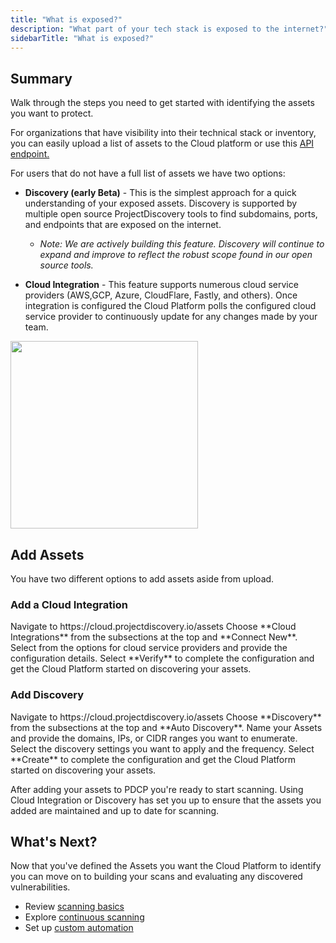 ```yaml
---
title: "What is exposed?"
description: "What part of your tech stack is exposed to the internet?"
sidebarTitle: "What is exposed?"
---
```


## Summary 

Walk through the steps you need to get started with identifying the assets you want to protect.

For organizations that have visibility into their technical stack or inventory, you can easily upload a list of assets to the Cloud platform or use this [API endpoint.](https://docs.projectdiscovery.io/api-reference/assets/upload-asset )

For users that do not have a full list of assets we have two options:

- **Discovery (early Beta)** - This is the simplest approach for a quick understanding of your exposed assets. Discovery is supported by multiple open source ProjectDiscovery tools to find subdomains, ports, and endpoints that are exposed on the internet. 

   - *Note: We are actively building this feature. Discovery will continue to expand and improve to reflect the robust scope found in our open source tools.*

- **Cloud Integration** - This feature supports numerous cloud service providers (AWS,GCP, Azure, CloudFlare, Fastly, and others). Once integration is configured the Cloud Platform polls the configured cloud service provider to continuously update
for any changes made by your team.

<img height="300" src="/images/platform/cloudintegrations.png" />

## Add Assets

You have two different options to add assets aside from upload.

### Add a Cloud Integration

<Steps>
  <Step title="Open Assets">
    Navigate to https://cloud.projectdiscovery.io/assets
  </Step>
  <Step title="Select your option to Add">
    Choose **Cloud Integrations** from the subsections at the top and **Connect New**.
  </Step>
  <Step title="Choose a cloud provider">
    Select from the options for cloud service providers and provide the configuration details.
  </Step>
  <Step title="Verify config">
    Select **Verify** to complete the configuration and get the Cloud Platform started on discovering your assets.
  </Step>
</Steps>

### Add Discovery

<Steps>
  <Step title="Open Assets">
    Navigate to https://cloud.projectdiscovery.io/assets
  </Step>
  <Step title="Select your option to Add">
    Choose **Discovery** from the subsections at the top and **Auto Discovery**.
  </Step>
  <Step title="Provide your Asset details">
    Name your Assets and provide the domains, IPs, or CIDR ranges you want to enumerate. Select the discovery settings you 
    want to apply and the frequency.
  </Step>
  <Step title="Create config">
    Select **Create** to complete the configuration and get the Cloud Platform started on discovering your assets.
  </Step>
</Steps>

After adding your assets to PDCP you're ready to start scanning. Using Cloud Integration or Discovery has set you up to ensure that the assets you added are maintained and up to date for scanning. 


## What's Next? 

Now that you've defined the Assets you want the Cloud Platform to identify you can move on to building your scans and evaluating any discovered vulnerabilities. 

- Review [scanning basics](/cloud/scanning/overview)
- Explore [continuous scanning](/cloud/examples/continuousscan)
- Set up [custom automation](/cloud/examples/customautomation)
